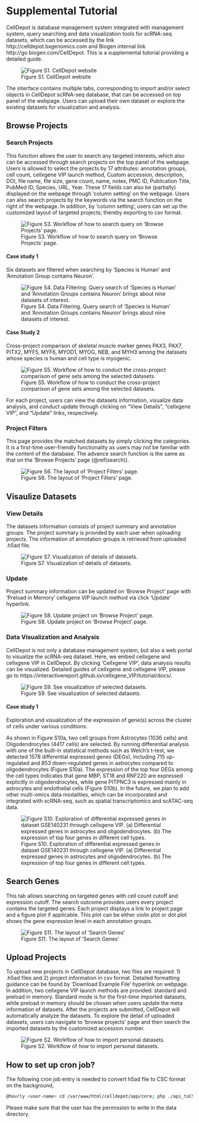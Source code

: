 # Supplemental Tutorial {#SITutorial}

CellDepot is database management system integrated with management system, query searching and data visualization tools for scRNA-seq datasets, which can be accessed by the link http://celldepot.bxgenomics.com and Biogen internal link http://go.biogen.com/CellDepot. This is a supplemental tutorial providing a detailed guide.


![Figure S1. CellDepot website](figures/S4.png)

The interface contains multiple tabs, corresponding to import and/or select objects in CellDepot scRNA-seq database, that can be accessed on top panel of the webpage. Users can upload their own dataset or explore the existing datasets for visualization and analysis.

## 	Browse Projects
### Search Projects {#search}
This function allows the user to search any targeted interests, which also can be accessed through search projects on the top panel of the webpage. Users is allowed to select the projects by 17 attributes: annotation groups, cell count, cellxgene VIP launch method, Custom accession, description, DOI, file name, file size, gene count, name, notes, PMC ID, Publication Title, PubMed ID, Species, URL, Year. These 17 fields can also be (partially) displayed on the webpage through ‘column setting’ on the webpage. Users can also search projects by the keywords via the search function on the right of the webpage. In addition, by ‘column setting’, users can set up the customized layout of targeted projects; thereby exporting to csv format.

![Figure S3. Workflow of how to search query on ‘Browse Projects’ page.](figures/S6.png)

#### Case study 1

Six datasets are filtered when searching by ‘Species is Human’ and ‘Annotation Group contains Neuron’.

![Figure S4. Data Filtering. Query search of ‘Species is Human’ and ‘Annotation Groups contains Neuron’ brings about nine datasets of interest.](figures/S1.jpg)


#### Case Study 2

Cross-project comparison of skeletal muscle marker genes PAX3, PAX7, PITX2, MYF5, MYF6, MYOD1, MYOG, NEB, and MYH3 among the datasets whose species is human and cell type is myogenic.  

![Figure S5. Workflow of how to conduct the cross-project comparison of gene sets among the selected datasets.](figures/s7.png)

For each project, users can view the datasets information, visualize data analysis, and conduct update through clicking on “View Details”, “cellxgene VIP”, and “Update” links, respectively. 

### Project Filters

This page provides the matched datasets by simply clicking the categories. It is a first-time user-friendly functionality as users may not be familiar with the content of the database. The advance search function is the same as that on the ‘Browse Projects’ page (\@ref(search)).

![Figure S6. The layout of ‘Project Filters’ page.](figures/S8.png)

## Visaulize Datasets
### View Details

The datasets information consists of project summary and annotation groups. The project summary is provided by each user when uploading projects. The information of annotation groups is retrieved from uploaded .h5ad file.

![Figure S7. Visualization of details of datasets.](figures/S9.png)

### Update

Project summary information can be updated on ‘Browse Project’ page with ‘Preload in Memory’ cellxgene VIP launch method via click ‘Update’ hyperlink.

![Figure S8. Update project on ‘Browse Project’ page.](figures/s10.png)

### Data Visualization and Analysis
CellDepot is not only a database management system, but also a web portal to visualize the scRNA-seq dataset. Here, we embed cellxgene and cellxgene VIP in CellDepot.  By clicking ‘Cellxgene VIP’, data analysis results can be visualized. Detailed guides of cellxgene and cellxgene VIP, please go to https://interactivereport.github.io/cellxgene_VIP/tutorial/docs/.

![Figure S9. See visualization of selected datasets.](figures/S11.png)

#### Case study 1

Exploration and visualization of the expression of gene(s) across the cluster of cells under various conditions.

As shown in Figure S10a, two cell groups from Astrocytes (1036 cells) and Oligodendrocytes (4417 cells) are selected. By running differential analysis with one of the built-in statistical methods such as Welch’s t-test, we detected 1578 differential expressed genes (DEGs), including 715 up-regulated and 853 down-regulated genes in astrocytes compared to oligodendrocytes (Figure S10a). The expression of the top four DEGs among the cell types indicates that gene MBP, ST18 and RNF220 are expressed explicitly in oligodendrocytes, while gene PITPNC3 is expressed mainly in astrocytes and endothelial cells (Figure S10b). In the future, we plan to add other multi-omics data modalities, which can be incorporated and integrated with scRNA-seq, such as spatial transcriptomics and scATAC-seq data. 

![Figure S10. Exploration of differential expressed genes in dataset GSE140231 through cellxgene VIP. (a) Differential expressed genes in astrocytes and oligodendrocytes. (b) The expression of top four genes in different cell types.](figures/S2.jpg)

## Search Genes

This tab allows searching on targeted genes with cell count cutoff and expression cutoff. The search outcome provides users every project contains the targeted genes.  Each project displays a link to project page and a figure plot if applicable. This plot can be either violin plot or dot plot shows the gene expression level in each annotation groups.

![Figure S11. The layout of ‘Search Genes’](figures/S12.png)

## Upload Projects {#upload}
To upload new projects in CellDepot database, two files are required: 1) .h5ad files and 2) project information in csv format. Detailed formatting guidance can be found by ‘Download Example File’ hyperlink on webpage. In addition, two cellxgene VIP launch methods are provided: standard and preload in memory. Standard mode is for the first-time imported datasets, while preload in memory should be chosen when users update the meta information of datasets. 
After the projects are submitted, CellDepot will automatically analyze the datasets. To explore the detail of uploaded datasets, users can navigate to ‘browse projects’ page and then search the imported datasets by the customized accession number. 

![Figure S2. Workflow of how to import personal datasets.](figures/S5.png)


## How to set up cron job? {#cron}
The following cron job entry is needed to convert h5ad file to CSC format on the background,
```bash
@hourly <user-name> cd /var/www/html/celldepot/app/core; php ./api_toCSCh5ad.php
```

Please make sure that the user has the permission to write in the data directory.


